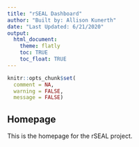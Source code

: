 ```yaml
---
title: "rSEAL Dashboard"
author: "Built by: Allison Kunerth"
date: "Last Updated: 6/21/2020"
output: 
  html_document:
    theme: flatly
    toc: TRUE
    toc_float: TRUE
---
```


```r
knitr::opts_chunk$set(
  comment = NA,
  warning = FALSE,
  message = FALSE)
```

## Homepage

This is the homepage for the rSEAL project.
